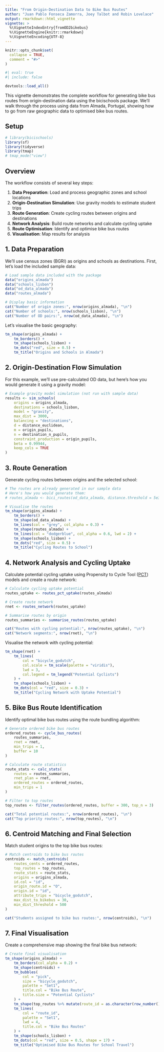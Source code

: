 ```yaml
---
title: "From Origin-Destination Data to Bike Bus Routes"
author: "Juan Pablo Fonseca Zamorra, Joey Talbot and Robin Lovelace"
output: rmarkdown::html_vignette
vignette: >
  %\VignetteIndexEntry{fromOD2bikebus}
  %\VignetteEngine{knitr::rmarkdown}
  %\VignetteEncoding{UTF-8}
---
```


```r
knitr::opts_chunk$set(
  collapse = TRUE,
  comment = "#>"
)
```

```r
#| eval: true
#| include: false

devtools::load_all()
```

This vignette demonstrates the complete workflow for generating bike bus routes from origin-destination data using the bicischools package. We'll walk through the process using data from Almada, Portugal, showing how to go from raw geographic data to optimised bike bus routes.

## Setup

```r
# library(bicischools)
library(sf)
library(tidyverse)
library(tmap)
# tmap_mode("view")
```

## Overview

The workflow consists of several key steps:

1. **Data Preparation**: Load and process geographic zones and school locations
2. **Origin-Destination Simulation**: Use gravity models to estimate student trips
3. **Route Generation**: Create cycling routes between origins and destinations  
4. **Network Analysis**: Build route networks and calculate cycling uptake
5. **Route Optimisation**: Identify and optimise bike bus routes
6. **Visualisation**: Map results for analysis

## 1. Data Preparation

We'll use census zones (BGRI) as origins and schools as destinations. First, let's load the included sample data:

```r
# Load sample data included with the package
data("origins_almada")
data("schools_lisbon")
data("od_data_almada")
data("routes_almada")

# Display basic information
cat("Number of origin zones:", nrow(origins_almada), "\n")
cat("Number of schools:", nrow(schools_lisbon), "\n")
cat("Number of OD pairs:", nrow(od_data_almada), "\n")
```

Let's visualise the basic geography:

```r
tm_shape(origins_almada) +
    tm_borders() +
    tm_shape(schools_lisbon) +
    tm_dots("red", size = 0.5) +
    tm_title("Origins and Schools in Almada")
```

## 2. Origin-Destination Flow Simulation

For this example, we'll use pre-calculated OD data, but here's how you would generate it using a gravity model:

```r
# Example gravity model simulation (not run with sample data)
results <- sim_schools(
    origins = origins_almada,
    destinations = schools_lisbon,
    model = "gravity",
    max_dist = 3000,
    balancing = "destinations",
    d = distance_euclidean,
    m = origin_pupils,
    n = destination_n_pupils,
    constraint_production = origin_pupils,
    beta = 0.99944,
    keep_cols = TRUE
)
```

## 3. Route Generation

Generate cycling routes between origins and the selected school:

```r
# The routes are already generated in our sample data
# Here's how you would generate them:
# routes_almada <- bici_routes(od_data_almada, distance.threshold = 5e3)

# Visualise the routes
tm_shape(origins_almada) +
    tm_borders() +
    tm_shape(od_data_almada) +
    tm_lines(col = "grey", col_alpha = 0.3) +
    tm_shape(routes_almada) +
    tm_lines(col = "dodgerblue", col_alpha = 0.6, lwd = 2) +
    tm_shape(schools_lisbon) +
    tm_dots("red", size = 0.5) +
    tm_title("Cycling Routes to School")
```

## 4. Network Analysis and Cycling Uptake

Calculate potential cycling uptake using Propensity to Cycle Tool ([PCT](https://github.com/itsleeds/pct)) models and create a route network:

```r
# Calculate cycling uptake potential
routes_uptake <- routes_pct_uptake(routes_almada)

# Create route network
rnet <- routes_network(routes_uptake)

# Summarise routes by origin
routes_summaries <- summarise_routes(routes_uptake)

cat("Routes with cycling potential:", nrow(routes_uptake), "\n")
cat("Network segments:", nrow(rnet), "\n")
```

Visualise the network with cycling potential:

```r
tm_shape(rnet) +
    tm_lines(
        col = "bicycle_godutch",
        col.scale = tm_scale(palette = "viridis"),
        lwd = 3,
        col.legend = tm_legend("Potential Cyclists")
    ) +
    tm_shape(schools_lisbon) +
    tm_dots(col = "red", size = 0.3) +
    tm_title("Cycling Network with Uptake Potential")
```

## 5. Bike Bus Route Identification

Identify optimal bike bus routes using the route bundling algorithm:

```r
# Generate ordered bike bus routes
ordered_routes <- cycle_bus_routes(
    routes_summaries,
    rnet = rnet,
    min_trips = 1,
    buffer = 10
)

# Calculate route statistics
route_stats <- calc_stats(
    routes = routes_summaries,
    rnet_plan = rnet,
    ordered_routes = ordered_routes,
    min_trips = 1
)

# Filter to top routes
top_routes <- filter_routes(ordered_routes, buffer = 300, top_n = 3)

cat("Total potential routes:", nrow(ordered_routes), "\n")
cat("Top priority routes:", nrow(top_routes), "\n")
```

## 6. Centroid Matching and Final Selection

Match student origins to the top bike bus routes:

```r
# Match centroids to bike bus routes
centroids <- match_centroids(
    routes_cents = ordered_routes,
    top_routes = top_routes,
    route_stats = route_stats,
    origins = origins_almada,
    id.col = "id",
    origin_route.id = "O",
    origin.id = "id",
    attribute_trips = "bicycle_godutch",
    max_dist_to_bikebus = 30,
    min_dist_threshold = 500
)

cat("Students assigned to bike bus routes:", nrow(centroids), "\n")
```

## 7. Final Visualisation

Create a comprehensive map showing the final bike bus network:

```r
# Create final visualisation
tm_shape(origins_almada) +
    tm_borders(col_alpha = 0.2) +
    tm_shape(centroids) +
    tm_bubbles(
        col = "pick",
        size = "bicycle_godutch",
        palette = "Set1",
        title.col = "Bike Bus Route",
        title.size = "Potential Cyclists"
    ) +
    tm_shape(top_routes %>% mutate(route_id = as.character(row_number()))) +
    tm_lines(
        col = "route_id",
        palette = "Set1",
        lwd = 4,
        title.col = "Bike Bus Routes"
    ) +
    tm_shape(schools_lisbon) +
    tm_dots(col = "red", size = 0.5, shape = 17) +
    tm_title("Optimised Bike Bus Routes for School Travel")
```
